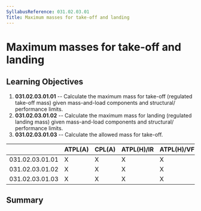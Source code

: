 ```yaml
---
SyllabusReference: 031.02.03.01
Title: Maximum masses for take-off and landing
---
```


# Maximum masses for take-off and landing

## Learning Objectives

1.  **031.02.03.01.01** -- Calculate the maximum mass for take-off (regulated
    take-off mass) given mass-and-load components and structural/ performance
    limits.
2.  **031.02.03.01.02** -- Calculate the maximum mass for landing (regulated
    landing mass) given mass-and-load components and structural/ performance
    limits.
3.  **031.02.03.01.03** -- Calculate the allowed mass for take-off.

|                 | ATPL(A) | CPL(A) | ATPL(H)/IR | ATPL(H)/VFR | CPL(H) | IR  | CBIR(A) |
| --------------- | ------- | ------ | ---------- | ----------- | ------ | --- | ------- |
| 031.02.03.01.01 | X       | X      | X          | X           | X      |     |         |
| 031.02.03.01.02 | X       | X      | X          | X           | X      |     |         |
| 031.02.03.01.03 | X       | X      | X          | X           | X      |     |         |

## Summary
